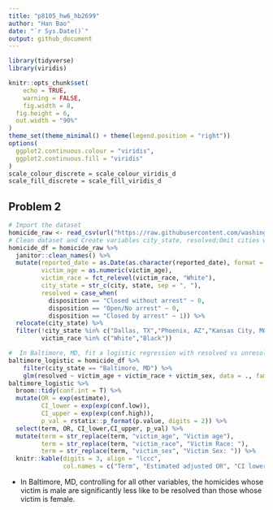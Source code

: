```yaml
---
title: "p8105_hw6_hb2699"
author: "Han Bao"
date: "`r Sys.Date()`"
output: github_document
---
```


```r
library(tidyverse)
library(viridis)

knitr::opts_chunk$set(
	echo = TRUE,
	warning = FALSE,
	fig.width = 8, 
  fig.height = 6,
  out.width = "90%"
)
theme_set(theme_minimal() + theme(legend.position = "right"))
options(
  ggplot2.continuous.colour = "viridis",
  ggplot2.continuous.fill = "viridis"
)
scale_colour_discrete = scale_colour_viridis_d
scale_fill_discrete = scale_fill_viridis_d
```
## Problem 2 

```r
# Import the dataset
homicide_raw <- read_csv(url("https://raw.githubusercontent.com/washingtonpost/data-homicides/master/homicide-data.csv"), na = c("", "NA", "Unknown"))
# Clean dataset and Create variables city_state, resolved;Omit cities without victim race reports and error city;Limit victim_race to white or black
homicide_df = homicide_raw %>% 
  janitor::clean_names() %>%
  mutate(reported_date = as.Date(as.character(reported_date), format = "%Y%m%d"),
         victim_age = as.numeric(victim_age),
         victim_race = fct_relevel(victim_race, "White"),
         city_state = str_c(city, state, sep = ", "),
         resolved = case_when(
           disposition == "Closed without arrest" ~ 0,
           disposition == "Open/No arrest" ~ 0,
           disposition == "Closed by arrest" ~ 1)) %>% 
  relocate(city_state) %>% 
  filter(!city_state %in% c("Dallas, TX","Phoenix, AZ","Kansas City, MO","Tulsa, AL"),
         victim_race %in% c("White","Black"))
```
```r
#  In Baltimore, MD, fit a logistic regression with resolved vs unresolved as the outcome and victim age, sex and race as predictors.And Obtain the estimate and CI of the adjusted odds ratio for solving homicides comparing male victims to female victims keeping all other variables fixed.
baltimore_logistic = homicide_df %>%
    filter(city_state == "Baltimore, MD") %>% 
    glm(resolved ~ victim_age + victim_race + victim_sex, data = ., family = binomial(link = "logit")) 
baltimore_logistic %>% 
  broom::tidy(conf.int = T) %>% 
  mutate(OR = exp(estimate),
         CI_lower = exp(exp(conf.low)),
         CI_upper = exp(exp(conf.high)),
         p_val = rstatix::p_format(p.value, digits = 2)) %>% 
  select(term, OR, CI_lower,CI_upper, p_val) %>% 
  mutate(term = str_replace(term, "victim_age", "Victim age"),
         term = str_replace(term, "victim_race", "Victim Race: "),
         term = str_replace(term, "victim_sex", "Victim Sex: ")) %>% 
  knitr::kable(digits = 3, align = "lccc", 
               col.names = c("Term", "Estimated adjusted OR", "CI lower bound", "CI upper bound", "p-value"))
```

* In Baltimore, MD, controlling for all other variables, the homicides whose victim is male are significantly less like to be resolved than those whose victim is female.

